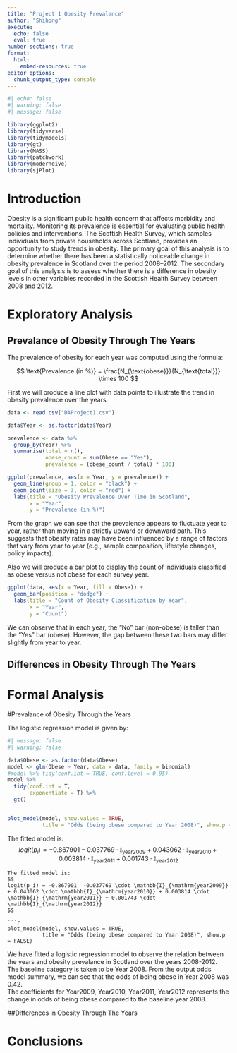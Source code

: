```yaml
---
title: "Project 1 Obesity Prevalence"
author: "Shihong"
execute: 
  echo: false
  eval: true
number-sections: true
format:
  html:
    embed-resources: true
editor_options: 
  chunk_output_type: console
---
```


```r
#| echo: false
#| warning: false
#| message: false

library(ggplot2)
library(tidyverse)
library(tidymodels)
library(gt)
library(MASS)
library(patchwork)
library(moderndive)
library(sjPlot)

```

# Introduction {#sec-intro}

Obesity is a significant public health concern that affects morbidity and mortality. Monitoring its prevalence is essential for evaluating public health policies and interventions. The Scottish Health Survey, which samples individuals from private households across Scotland, provides an opportunity to study trends in obesity. The primary goal of this analysis is to determine whether there has been a statistically noticeable change in obesity prevalence in Scotland over the period 2008–2012. The secondary goal of this analysis is to assess whether there is a difference in obesity levels in other variables recorded in the Scottish Health Survey between 2008 and 2012.

# Exploratory Analysis {#sec-EA}


## Prevalance of Obesity Through The Years


The prevalence of obesity for each year was computed using the formula:

$$
\text{Prevalence (in %)} = \frac{N_{\text{obese}}}{N_{\text{total}}} \times 100
$$

First we will produce a line plot with data points to illustrate the trend in obesity prevalence over the years.

```r
data <- read.csv("DAProject1.csv")

data$Year <- as.factor(data$Year)

prevalence <- data %>%
  group_by(Year) %>%
  summarise(total = n(),
            obese_count = sum(Obese == "Yes"),
            prevalence = (obese_count / total) * 100)

ggplot(prevalence, aes(x = Year, y = prevalence)) +
  geom_line(group = 1, color = "black") +
  geom_point(size = 3, color = "red") +
  labs(title = "Obesity Prevalence Over Time in Scotland",
       x = "Year",
       y = "Prevalence (in %)")
```

From the graph we can see that the prevalence appears to fluctuate year to year, rather than moving in a strictly upward or downward path. This suggests that obesity rates may have been influenced by a range of factors that vary from year to year (e.g., sample composition, lifestyle changes, policy impacts).

Also we will produce a bar plot to display the count of individuals classified as obese versus not obese for each survey year.

```r
ggplot(data, aes(x = Year, fill = Obese)) +
  geom_bar(position = "dodge") +
  labs(title = "Count of Obesity Classification by Year",
       x = "Year",
       y = "Count") 
```

We can observe that in each year, the “No” bar (non-obese) is taller than the “Yes” bar (obese). However, the gap between these two bars may differ slightly from year to year.

## Differences in Obesity Through The Years



# Formal Analysis {#sec-FA}

#Prevalance of Obesity Through the Years


The logistic regression model is given by:
```{=tex}
\begin{align}
y_i &\sim  \mathrm{Bernoulli}(p_i) \\
\end{align}
```
```{=tex}
\begin{align}
logit(p_i) = \alpha + \beta_{year2009} \cdot \mathbb{I}_{\mathrm{year2009}} + \beta_{year2010} \cdot \mathbb{I}_{\mathrm{year2010}} + \beta_{year2011} \cdot \mathbb{I}_{\mathrm{year2011}} + \beta_{year2012} \cdot \mathbb{I}_{\mathrm{year2012}}
\end{align}
```

```r
#| message: false
#| warning: false

data$Obese <- as.factor(data$Obese)
model <- glm(Obese ~ Year, data = data, family = binomial)
#model %>% tidy(conf.int = TRUE, conf.level = 0.95)
model %>%
  tidy(conf.int = T,
       exponentiate = T) %>% 
  gt()


plot_model(model, show.values = TRUE,
           title = "Odds (being obese compared to Year 2008)", show.p = FALSE)
```
The fitted model is:
$$
logit(p_i) = -0.867901  -0.037769 \cdot \mathbb{I}_{\mathrm{year2009}} + 0.043062 \cdot \mathbb{I}_{\mathrm{year2010}} + 0.003814 \cdot \mathbb{I}_{\mathrm{year2011}} + 0.001743 \cdot \mathbb{I}_{\mathrm{year2012}}$$

```
The fitted model is:
$$
logit(p_i) = -0.867901  -0.037769 \cdot \mathbb{I}_{\mathrm{year2009}} + 0.043062 \cdot \mathbb{I}_{\mathrm{year2010}} + 0.003814 \cdot \mathbb{I}_{\mathrm{year2011}} + 0.001743 \cdot \mathbb{I}_{\mathrm{year2012}}
$$

```r
plot_model(model, show.values = TRUE,
           title = "Odds (being obese compared to Year 2008)", show.p = FALSE)
```


We have fitted a logistic regression model to observe the relation between the years and obesity prevalance in Scotland over the years 2008-2012. \
The baseline category is taken to be Year 2008. From the output odds model summary, we can see that the odds of being obese in Year 2008 was 0.42.\
The coefficients for Year2009, Year2010, Year2011, Year2012 represents the change in odds of being obese compared to the baseline year 2008.

##Differences in Obesity Through The Years



# Conclusions {#sec-con}
